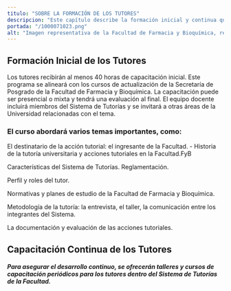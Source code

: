 ```yaml
---
titulo: "SOBRE LA FORMACIÓN DE LOS TUTORES"
descripcion: "Este capítulo describe la formación inicial y continua que recibirán los tutores para mejorar sus habilidades en el sistema de tutorías."
portada: "/1000071023.png"
alt: "Imagen representativa de la Facultad de Farmacia y Bioquímica, relacionada sobre la formación de los tutores."
---
```


## Formación Inicial de los Tutores

Los tutores recibirán al menos 40 horas de capacitación inicial. Este programa se alineará con los cursos de actualización de la Secretaría de Posgrado de la Facultad de Farmacia y Bioquímica. La capacitación puede ser presencial o mixta y tendrá una evaluación al final. El equipo docente incluirá miembros del Sistema de Tutorías y se invitará a otras áreas de la Universidad relacionadas con el tema.

### El curso abordará varios temas importantes, como:

El destinatario de la acción tutorial: el ingresante de la Facultad. - Historia de la tutoría universitaria y acciones tutoriales en la Facultad.FyB

Características del Sistema de Tutorías. Reglamentación.

Perfil y roles del tutor.

Normativas y planes de estudio de la Facultad de Farmacia y Bioquímica.

Metodología de la tutoría: la entrevista, el taller, la comunicación entre los integrantes del Sistema.

La documentación y evaluación de las acciones tutoriales.

## Capacitación Continua de los Tutores

##### Para asegurar el desarrollo continuo, se ofrecerán talleres y cursos de capacitación periódicos para los tutores dentro del Sistema de Tutorías de la Facultad.
